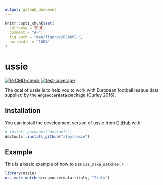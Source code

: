 ```yaml
---
output: github_document
---
```


<!-- README.md is generated from README.Rmd. Please edit that file -->

```r
knitr::opts_chunk$set(
  collapse = TRUE,
  comment = "#>",
  fig.path = "man/figures/README-",
  out.width = "100%"
)
```

# ussie

<!-- badges: start -->
[![R-CMD-check](https://github.com/aloy/ussie/actions/workflows/R-CMD-check.yaml/badge.svg)](https://github.com/aloy/ussie/actions/workflows/R-CMD-check.yaml)
[![test-coverage](https://github.com/aloy/ussie/actions/workflows/test-coverage.yaml/badge.svg)](https://github.com/aloy/ussie/actions/workflows/test-coverage.yaml)
<!-- badges: end -->

The goal of ussie is to help you to work with European football league data supplied by the **`engsoccerdata`** package (Curley 2016).

## Installation

You can install the development version of ussie from [GitHub](https://github.com/) with:

``` r
# install.packages("devtools")
devtools::install_github("aloy/ussie")
```

## Example

This is a basic example of how to use `uss_make_matches()`:

```r
library(ussie)
uss_make_matches(engsoccerdata::italy, "Italy")
```
